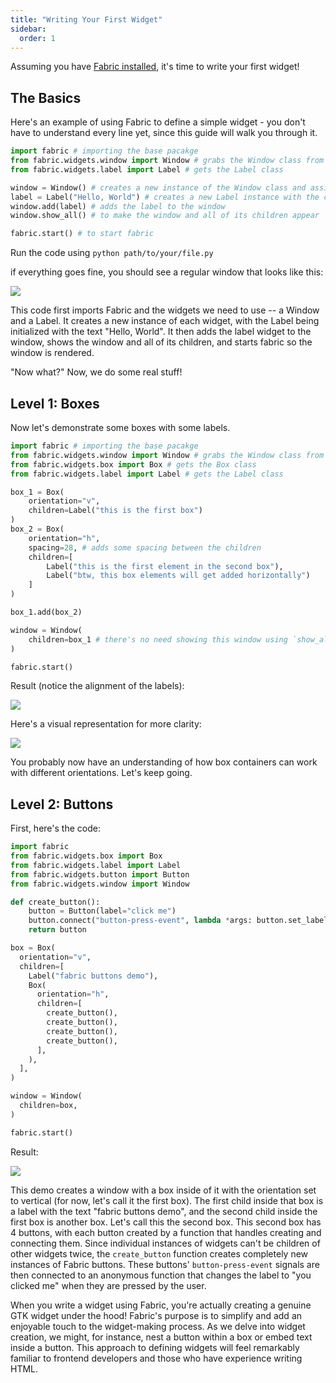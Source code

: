 ```yaml
---
title: "Writing Your First Widget"
sidebar:
  order: 1
---
```



Assuming you have [Fabric installed](../introduction/installation-guide.mdx), it's time to write your first widget!

## The Basics

Here's an example of using Fabric to define a simple widget - you don't have to understand every line yet, since this guide will walk you through it.

```python
import fabric # importing the base pacakge
from fabric.widgets.window import Window # grabs the Window class from Fabric
from fabric.widgets.label import Label # gets the Label class

window = Window() # creates a new instance of the Window class and assign it to the `window` variable
label = Label("Hello, World") # creates a new Label instance with the content being "Hello, World" and assigns it to `label`
window.add(label) # adds the label to the window
window.show_all() # to make the window and all of its children appear

fabric.start() # to start fabric
```

Run the code using `python path/to/your/file.py`

if everything goes fine, you should see a regular window that looks like this:

![](/assets/first-widget-label.png)

This code first imports Fabric and the widgets we need to use -- a Window and a Label. It creates a new instance of each widget, with the Label being initialized with the text "Hello, World". It then adds the label widget to the window, shows the window and all of its children, and starts fabric so the window is rendered.

"Now what?" Now, we do some real stuff!

## Level 1: Boxes

Now let's demonstrate some boxes with some labels.

```python
import fabric # importing the base pacakge
from fabric.widgets.window import Window # grabs the Window class from Fabric
from fabric.widgets.box import Box # gets the Box class
from fabric.widgets.label import Label # gets the Label class

box_1 = Box(
    orientation="v",
    children=Label("this is the first box")
)
box_2 = Box(
    orientation="h",
    spacing=28, # adds some spacing between the children
    children=[
        Label("this is the first element in the second box"),
        Label("btw, this box elements will get added horizontally")
    ]
)

box_1.add(box_2)

window = Window(
    children=box_1 # there's no need showing this window using `show_all()`; it'll show them itself because the children are already passed
)

fabric.start()
```

Result (notice the alignment of the labels):

![](/assets/first-widget-box.png)

Here's a visual representation for more clarity:

![](/assets/first-widget-box-help.png)

You probably now have an understanding of how box containers can work with different orientations. Let's keep going.

## Level 2: Buttons

First, here's the code:

```python
import fabric
from fabric.widgets.box import Box
from fabric.widgets.label import Label
from fabric.widgets.button import Button
from fabric.widgets.window import Window

def create_button():
    button = Button(label="click me")
    button.connect("button-press-event", lambda *args: button.set_label("you clicked me"))
    return button

box = Box(
  orientation="v",
  children=[
    Label("fabric buttons demo"),
    Box(
      orientation="h",
      children=[
        create_button(),
        create_button(),
        create_button(),
        create_button(),
      ],
    ),
  ],
)

window = Window(
  children=box,
)

fabric.start()
```

Result:

![](/assets/first-widget-button.png)

This demo creates a window with a box inside of it with the orientation set to vertical (for now, let's call it the first box). The first child inside that box is a label with the text "fabric buttons demo", and the second child inside the first box is another box. Let's call this the second box. This second box has 4 buttons, with each button created by a function that handles creating and connecting them. Since individual instances of widgets can't be children of other widgets twice, the `create_button` function creates completely new instances of Fabric buttons. These buttons' `button-press-event` signals are then connected to an anonymous function that changes the label to "you clicked me" when they are pressed by the user.

<Aside>
  When you write a widget using Fabric, you're actually creating a genuine GTK
  widget under the hood! Fabric's purpose is to simplify and add an enjoyable
  touch to the widget-making process. As we delve into widget creation, we
  might, for instance, nest a button within a box or embed text inside a button.
  This approach to defining widgets will feel remarkably familiar to frontend
  developers and those who have experience writing HTML.
</Aside>
